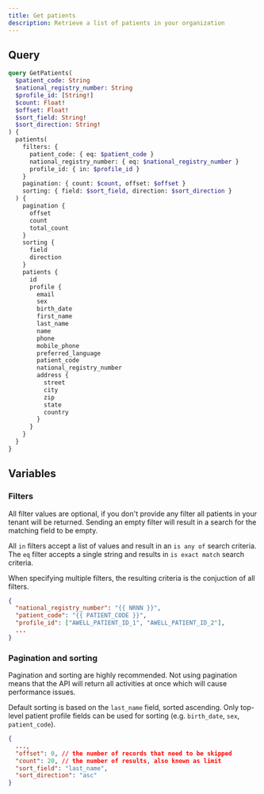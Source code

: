 ```yaml
---
title: Get patients
description: Retrieve a list of patients in your organization
---
```


## Query

```graphql
query GetPatients(
  $patient_code: String
  $national_registry_number: String
  $profile_id: [String!]
  $count: Float!
  $offset: Float!
  $sort_field: String!
  $sort_direction: String!
) {
  patients(
    filters: {
      patient_code: { eq: $patient_code }
      national_registry_number: { eq: $national_registry_number }
      profile_id: { in: $profile_id }
    }
    pagination: { count: $count, offset: $offset }
    sorting: { field: $sort_field, direction: $sort_direction }
  ) {
    pagination {
      offset
      count
      total_count
    }
    sorting {
      field
      direction
    }
    patients {
      id
      profile {
        email
        sex
        birth_date
        first_name
        last_name
        name
        phone
        mobile_phone
        preferred_language
        patient_code
        national_registry_number
        address {
          street
          city
          zip
          state
          country
        }
      }
    }
  }
}
```

## Variables

### Filters

All filter values are optional, if you don't provide any filter all patients in your tenant will be returned.
Sending an empty filter will result in a search for the matching field to be empty.

All `in` filters accept a list of values and result in an `is any of` search criteria. The `eq` filter accepts a single string and results in `is exact match` search criteria.

When specifying multiple filters, the resulting criteria is the conjuction of all filters.

```json
{
  "national_registry_number": "{{ NRNN }}",
  "patient_code": "{{ PATIENT_CODE }}",
  "profile_id": ["AWELL_PATIENT_ID_1", "AWELL_PATIENT_ID_2"],
  ...
}
```

### Pagination and sorting

Pagination and sorting are highly recommended. Not using pagination means that the API will return all activities at once which will cause performance issues.

Default sorting is based on the `last_name` field, sorted ascending. Only top-level patient profile fields can be used for sorting (e.g. `birth_date`, `sex`, `patient_code`).

```json
{
  ...,
  "offset": 0, // the number of records that need to be skipped
  "count": 20, // the number of results, also known as limit
  "sort_field": "last_name",
  "sort_direction": "asc"
}
```
